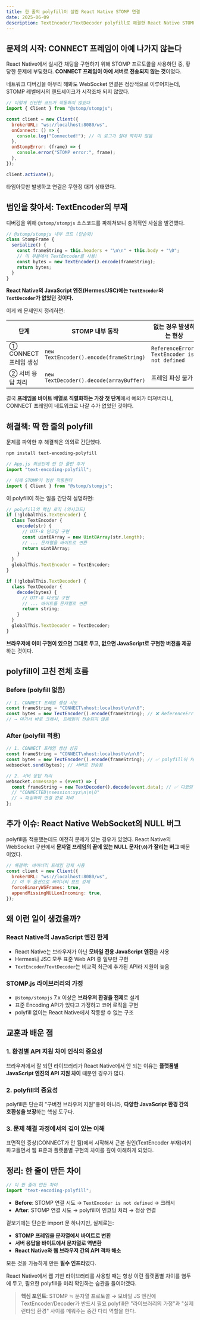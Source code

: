 ```yaml
---
title: 한 줄의 polyfill이 살린 React Native STOMP 연결
date: 2025-06-09
description: TextEncoder/TextDecoder polyfill로 해결한 React Native STOMP 연결 문제
---
```


## 문제의 시작: CONNECT 프레임이 아예 나가지 않는다

React Native에서 실시간 채팅을 구현하기 위해 STOMP 프로토콜을 사용하던 중, 황당한 문제에 부딪혔다.
**CONNECT 프레임이 아예 서버로 전송되지 않는 것**이었다.

네트워크 디버깅을 아무리 해봐도 WebSocket 연결은 정상적으로 이루어지는데,
STOMP 레벨에서의 핸드셰이크가 시작조차 되지 않았다.

```javascript
// 이렇게 간단한 코드가 작동하지 않았다
import { Client } from "@stomp/stompjs";

const client = new Client({
  brokerURL: "ws://localhost:8080/ws",
  onConnect: () => {
    console.log("Connected!"); // 이 로그가 절대 찍히지 않음
  },
  onStompError: (frame) => {
    console.error("STOMP error:", frame);
  },
});

client.activate();
```

타임아웃만 발생하고 연결은 무한정 대기 상태였다.

## 범인을 찾아서: TextEncoder의 부재

디버깅을 위해 `@stomp/stompjs` 소스코드를 파헤쳐보니 충격적인 사실을 발견했다.

```javascript
// @stomp/stompjs 내부 코드 (단순화)
class StompFrame {
  serialize() {
    const frameString = this.headers + "\n\n" + this.body + "\0";
    // 이 부분에서 TextEncoder를 사용!
    const bytes = new TextEncoder().encode(frameString);
    return bytes;
  }
}
```

**React Native의 JavaScript 엔진(Hermes/JSC)에는 `TextEncoder`와 `TextDecoder`가 없었던 것이다.**

이게 왜 문제인지 정리하면:

| 단계                  | STOMP 내부 동작                         | 없는 경우 발생하는 현상                      |
| --------------------- | --------------------------------------- | -------------------------------------------- |
| ① CONNECT 프레임 생성 | `new TextEncoder().encode(frameString)` | `ReferenceError: TextEncoder is not defined` |
| ② 서버 응답 처리      | `new TextDecoder().decode(arrayBuffer)` | 프레임 파싱 불가                             |

결국 **프레임을 바이트 배열로 직렬화하는 가장 첫 단계**에서 예외가 터져버리니,
CONNECT 프레임이 네트워크로 나갈 수가 없었던 것이다.

## 해결책: 딱 한 줄의 polyfill

문제를 파악한 후 해결책은 의외로 간단했다.

```bash
npm install text-encoding-polyfill
```

```javascript
// App.js 최상단에 단 한 줄만 추가
import "text-encoding-polyfill";

// 이제 STOMP가 정상 작동한다
import { Client } from "@stomp/stompjs";
```

이 polyfill이 하는 일을 간단히 설명하면:

```javascript
// polyfill의 핵심 로직 (의사코드)
if (!globalThis.TextEncoder) {
  class TextEncoder {
    encode(str) {
      // UTF-8 인코딩 구현
      const uint8Array = new Uint8Array(str.length);
      // ... 문자열을 바이트로 변환
      return uint8Array;
    }
  }
  globalThis.TextEncoder = TextEncoder;
}

if (!globalThis.TextDecoder) {
  class TextDecoder {
    decode(bytes) {
      // UTF-8 디코딩 구현
      // ... 바이트를 문자열로 변환
      return string;
    }
  }
  globalThis.TextDecoder = TextDecoder;
}
```

**브라우저에 이미 구현이 있으면 그대로 두고, 없으면 JavaScript로 구현한 버전을 제공**하는 것이다.

## polyfill이 고친 전체 흐름

### Before (polyfill 없음)

```javascript
// 1. CONNECT 프레임 생성 시도
const frameString = "CONNECT\nhost:localhost\n\n\0";
const bytes = new TextEncoder().encode(frameString); // ❌ ReferenceError!
// → 여기서 바로 크래시, 프레임이 전송되지 않음
```

### After (polyfill 적용)

```javascript
// 1. CONNECT 프레임 생성 성공
const frameString = "CONNECT\nhost:localhost\n\n\0";
const bytes = new TextEncoder().encode(frameString); // ✅ polyfill이 처리
websocket.send(bytes); // 서버로 전송됨

// 2. 서버 응답 처리
websocket.onmessage = (event) => {
  const frameString = new TextDecoder().decode(event.data); // ✅ 디코딩 성공
  // "CONNECTED\nsession:xyz\n\n\0"
  // → 파싱하여 연결 완료 처리
};
```

## 추가 이슈: React Native WebSocket의 NULL 버그

polyfill을 적용했는데도 여전히 문제가 있는 경우가 있었다.
React Native의 WebSocket 구현에서 **문자열 프레임의 끝에 있는 NULL 문자(`\0`)가 잘리는 버그** 때문이었다.

```javascript
// 해결책: 바이너리 프레임 강제 사용
const client = new Client({
  brokerURL: "ws://localhost:8080/ws",
  // 이 두 옵션으로 바이너리 모드 강제
  forceBinaryWSFrames: true,
  appendMissingNULLonIncoming: true,
});
```

## 왜 이런 일이 생겼을까?

### React Native의 JavaScript 엔진 한계

- React Native는 브라우저가 아닌 **모바일 전용 JavaScript 엔진**을 사용
- Hermes나 JSC 모두 표준 Web API 중 일부만 구현
- `TextEncoder`/`TextDecoder`는 비교적 최근에 추가된 API라 지원이 늦음

### STOMP.js 라이브러리의 가정

- `@stomp/stompjs` 7.x 이상은 **브라우저 환경을 전제**로 설계
- 표준 Encoding API가 있다고 가정하고 코어 로직을 구현
- polyfill 없이는 React Native에서 작동할 수 없는 구조

## 교훈과 배운 점

### 1. 환경별 API 지원 차이 인식의 중요성

브라우저에서 잘 되던 라이브러리가 React Native에서 안 되는 이유는
**플랫폼별 JavaScript 엔진의 API 지원 차이** 때문인 경우가 많다.

### 2. polyfill의 중요성

polyfill은 단순히 "구버전 브라우저 지원"용이 아니라,
**다양한 JavaScript 환경 간의 호환성을 보장**하는 핵심 도구다.

### 3. 문제 해결 과정에서의 깊이 있는 이해

표면적인 증상(CONNECT가 안 됨)에서 시작해서
근본 원인(TextEncoder 부재)까지 파고들면서 웹 표준과 플랫폼별 구현의 차이를 깊이 이해하게 되었다.

## 정리: 한 줄이 만든 차이

```javascript
// 이 한 줄이 만든 차이
import "text-encoding-polyfill";
```

- **Before**: STOMP 연결 시도 → `TextEncoder is not defined` → 크래시
- **After**: STOMP 연결 시도 → polyfill이 인코딩 처리 → 정상 연결

겉보기에는 단순한 import 문 하나지만, 실제로는:

- **STOMP 프레임을 문자열에서 바이트로 변환**
- **서버 응답을 바이트에서 문자열로 역변환**
- **React Native와 웹 브라우저 간의 API 격차 해소**

모든 것을 가능하게 만든 **필수 인프라**였다.

React Native에서 웹 기반 라이브러리를 사용할 때는 항상 이런 플랫폼별 차이를 염두에 두고,
필요한 polyfill을 미리 확인하는 습관을 들여야겠다.

> **핵심 포인트**: STOMP ≒ 문자열 프로토콜 → 모바일 JS 엔진에 TextEncoder/Decoder가 반드시 필요
> polyfill은 "라이브러리의 가정"과 "실제 런타임 환경" 사이를 메워주는 중간 다리 역할을 한다.

